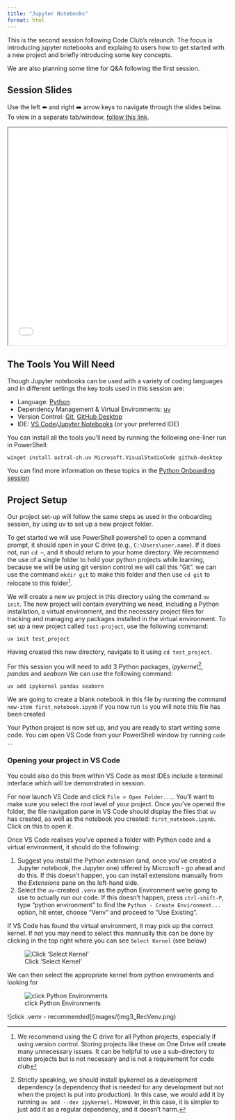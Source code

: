 ```yaml
---
title: "Jupyter Notebooks"
format: html
---
```


This is the second session following Code Club's relaunch. The focus is introducing jupyter notebooks and explaing to users how to get started with a new project and briefly introducing some key concepts. 

We are also planning some time for Q&A following the first session.

## Session Slides

Use the left ⬅️ and right ➡️ arrow keys to navigate through the slides below. To view in a separate tab/window, [follow this link](slides.html){target="_blank"}.

<iframe src="slides.html" height="500" width="100%"></iframe>

## The Tools You Will Need

Though Jupyter notebooks can be used with a variety of coding languages and in different settings the key tools used in this session are:

- Language: [Python](https://www.python.org/)
- Dependency Management & Virtual Environments: [uv](https://docs.astral.sh/uv/)
- Version Control: [Git](https://git-scm.com/), [GitHub Desktop](https://github.com/apps/desktop)
- IDE: [VS Code](https://code.visualstudio.com/)/[Jupyter Notebooks](https://jupyter.org/) (or your preferred IDE)

You can install all the tools you'll need by running the following one-liner run in PowerShell:

`winget install astral-sh.uv Microsoft.VisualStudioCode github-desktop`

You can find more information on these topics in the [Python Onboarding session](../01-onboarding/)

## Project Setup

Our project set-up will follow the same steps as used in the onboarding session, by using uv to set up a new project folder.

To get started we will use PowerShell powershell to open a command prompt, it should open in your C drive (e.g., `C:\Users\user.name`). If it does not, run `cd ~`, and it should return to your home directory. We recommend the use of a single folder to hold your python projects while learning, because we will be using git version control we will call this "Git". we can use the command `mkdir git` to make this folder and then use `cd git` to relocate to this folder[^Dir].


We will create a new uv project in this directory using the command `uv init`. The new project will contain everything we need, including a Python installation, a virtual environment, and the necessary project files for tracking and managing any packages installed in the virtual environment. To set up a new project called `test-project`, use the following command:

`uv init test_project`

Having created this new directory, navigate to it using `cd test_project`. 

For this session you will need to add 3 Python packages, *ipykernel*[^Dependencies], *pandas* and *seaborn* We can use the following command:

`uv add ipykernel pandas seaborn`

We are going to create a blank notebook in this file by running the command `new-item first_notebook.ipynb` if you now run `ls` you will note this file has been created

Your Python project is now set up, and you are ready to start writing some code. You can open VS Code from your PowerShell window by running `code .`.

[^Dir]:

We recommend using the C drive for all Python projects, especially if using version control. Storing projects like these on One Drive will create many unnecessary issues. It can be helpful to use a sub-directory to store projects but is not necessary and is not a requirement for code club

[^Dependencies]:

Strictly speaking, we should install ipykernel as a development dependency (a dependency that is needed for any development but not when the project is put into production). In this case, we would add it by running `uv add --dev ipykernel.` However, in this case, it is simpler to just add it as a regular dependency, and it doesn't harm.

### Opening your project in VS Code

You could also do this from within VS Code as most IDEs include a terminal interface which will be demonstrated in session.

For now launch VS Code and click `File > Open Folder...`. You'll want to make sure you select the *root* level of your project. Once you've opened the folder, the file navigation pane in VS Code should display the files that `uv` has created, as well as the notebook you created: `first_notebook.ipynb`. Click on this to open it.

Once VS Code realises you've opened a folder with Python code and a virtual environment, it should do the following:

1. Suggest you install the Python *extension* (and, once you've created a Jupyter notebook, the Jupyter one) offered by Microsoft - go ahead and do this. If this doesn't happen, you can install extensions manually from the *Extensions* pane on the left-hand side.
2. Select the `uv`-created `.venv` as the python Environment we're going to use to actually run our code. If this doesn't happen, press `ctrl-shift-P`, type "python environment" to find the `Python - Create Environment...` option, hit enter, choose "Venv" and proceed to "Use Existing".

If VS Code has found the virtual environment, it may pick up the correct kernel. If not you may need to select this mannually this can be done by clicking in the top right where you can see `Select Kernel` (see below)

![Click 'Select Kernel'](images/img1_SelectKernel.png)

We can then select the appropriate kernel from python enviroments and looking for 

![click Python Environments](images/img2_PythonEnv.png)

![click .venv - recommended](images/(img3_RecVenv.png)